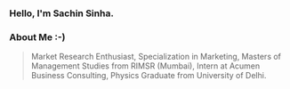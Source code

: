 ### Hello, I'm Sachin Sinha.

### About Me :-)

>  Market Research Enthusiast, Specialization in Marketing, 
   Masters of Management Studies from RIMSR (Mumbai), Intern at Acumen Business Consulting,
   Physics Graduate from University of Delhi.